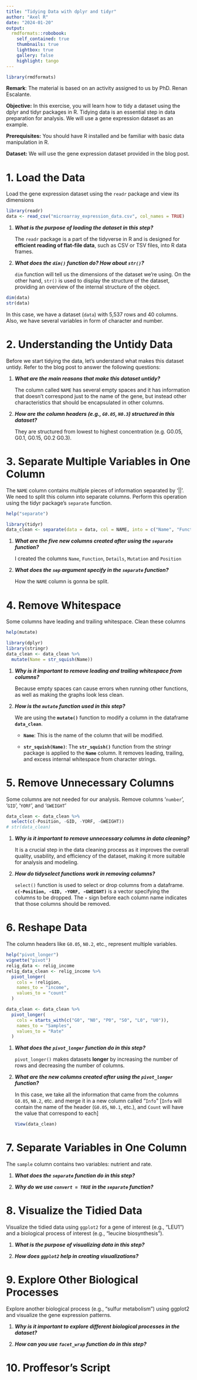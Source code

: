 ```yaml
---
title: "Tidying Data with dplyr and tidyr"
author: "Axel R"
date: "2024-01-20"
output: 
  rmdformats::robobook:
    self_contained: true
    thumbnails: true
    lightbox: true
    gallery: false
    highlight: tango
---
```


```r
library(rmdformats)
```

**Remark**: The material is based on an activity assigned to us by PhD. Renan Escalante.

**Objective:** In this exercise, you will learn how to tidy a dataset using the dplyr and tidyr packages in R. Tidying data is an essential step in data preparation for analysis. We will use a gene expression dataset as an example.

**Prerequisites:** You should have R installed and be familiar with basic data manipulation in R.

**Dataset:** We will use the gene expression dataset provided in the blog post.

# 1. Load the Data

Load the gene expression dataset using the `readr` package and view its dimensions

```r
library(readr)
data <- read_csv("microarray_expression_data.csv", col_names = TRUE)
```

1.  ***What is the purpose of loading the dataset in this step?***

    The `readr` package is a part of the tidyverse in R and is designed for **efficient reading of flat-file data**, such as CSV or TSV files, into R data frames.

2.  ***What does the `dim()` function do? How about `str()`?***

    `dim` function will tell us the dimensions of the dataset we're using. On the other hand, `str()` is used to display the structure of the dataset, providing an overview of the internal structure of the object.

```r
dim(data)
str(data)
```

In this case, we have a dataset (`data`) with 5,537 rows and 40 columns. Also, we have several variables in form of character and number.

# 2. Understanding the Untidy Data

Before we start tidying the data, let's understand what makes this dataset untidy. Refer to the blog post to answer the following questions:

1.  ***What are the main reasons that make this dataset untidy?***

    The column called `NAME` has several empty spaces and it has information that doesn't correspond just to the name of the gene, but instead other characteristics that should be encapsulated in other columns.

2.  ***How are the column headers (e.g., `G0.05`, `N0.3`) structured in this dataset?***

    They are structured from lowest to highest concentration (e.g. G0.05, G0.1, G0.15, G0.2 G0.3).

# 3. Separate Multiple Variables in One Column

The `NAME` column contains multiple pieces of information separated by '\|\|'. We need to split this column into separate columns. Perform this operation using the tidyr package's `separate` function.

```r
help("separate")
```

```r
library(tidyr)
data_clean <- separate(data = data, col = NAME, into = c("Name", "Function", "Details", "Mutation", "Position"), sep = "\\|\\|", remove = T)
```

1.  ***What are the five new columns created after using the `separate` function?***

    I created the columns `Name`, `Function`, `Details`, `Mutation` and `Position`

2.  ***What does the `sep` argument specify in the `separate` function?***

    How the `NAME` column is gonna be split.

# 4. Remove Whitespace

Some columns have leading and trailing whitespace. Clean these columns

```r
help(mutate)
```

```r
library(dplyr)
library(stringr)
data_clean <- data_clean %>%
  mutate(Name = str_squish(Name))
```

1.  ***Why is it important to remove leading and trailing whitespace from columns?***

    Because empty spaces can cause errors when running other functions, as well as making the graphs look less clean.

2.  ***How is the `mutate` function used in this step?***

    We are using the **`mutate()`** function to modify a column in the dataframe **`data_clean`**.

    -   **`Name`**: This is the name of the column that will be modified.

    -   **`str_squish(Name)`**: The **`str_squish()`** function from the stringr package is applied to the **`Name`** column. It removes leading, trailing, and excess internal whitespace from character strings.

# 5. Remove Unnecessary Columns

Some columns are not needed for our analysis. Remove columns '`number`', '`GID`', '`YORF`', and '`GWEIGHT`'

```r
data_clean <- data_clean %>%
  select(c(-Position, -GID, -YORF, -GWEIGHT))
# str(data_clean)
```

1.  ***Why is it important to remove unnecessary columns in data cleaning?***

    It is a crucial step in the data cleaning process as it improves the overall quality, usability, and efficiency of the dataset, making it more suitable for analysis and modeling.

2.  ***How do tidyselect functions work in removing columns?***

    `select()` function is used to select or drop columns from a dataframe. **`c(-Position, -GID, -YORF, -GWEIGHT)`** is a vector specifying the columns to be dropped. The **`-`** sign before each column name indicates that those columns should be removed.

# 6. Reshape Data

The column headers like `G0.05`, `N0.2`, etc., represent multiple variables.

```r
help("pivot_longer")
vignette("pivot")
relig_data <- relig_income
relig_data_clean <- relig_income %>% 
  pivot_longer(
    cols = !religion, 
    names_to = "income", 
    values_to = "count"
  )
```

```r
data_clean <- data_clean %>%
  pivot_longer(
    cols = starts_with(c("G0", "N0", "P0", "S0", "L0", "U0")),
    names_to = "Samples",
    values_to = "Rate"
  )
```

1.  ***What does the `pivot_longer` function do in this step?***

    `pivot_longer()` makes datasets **longer** by increasing the number of rows and decreasing the number of columns.

2.  ***What are the new columns created after using the `pivot_longer` function?***

    In this case, we take all the information that came from the columns `G0.05`, `N0.2`, etc. and merge it in a new column called "`Info`" [`Info` will contain the name of the header (`G0.05`, `N0.1`, etc.), and `Count` will have the value that correspond to each]

    ```r
    View(data_clean)
    ```

# 7. Separate Variables in One Column

The `sample` column contains two variables: nutrient and rate.

1.  ***What does the `separate` function do in this step?***

2.  ***Why do we use `convert = TRUE` in the `separate` function?***

# 8. Visualize the Tidied Data

Visualize the tidied data using `ggplot2` for a gene of interest (e.g., "LEU1") and a biological process of interest (e.g., "leucine biosynthesis").

1.  ***What is the purpose of visualizing data in this step?***

2.  ***How does `ggplot2` help in creating visualizations?***

# 9. Explore Other Biological Processes

Explore another biological process (e.g., "sulfur metabolism") using ggplot2 and visualize the gene expression patterns.

1.  ***Why is it important to explore different biological processes in the dataset?***

2.  ***How can you use `facet_wrap` function do in this step?***

# 10. Proffesor's Script

```r

```
